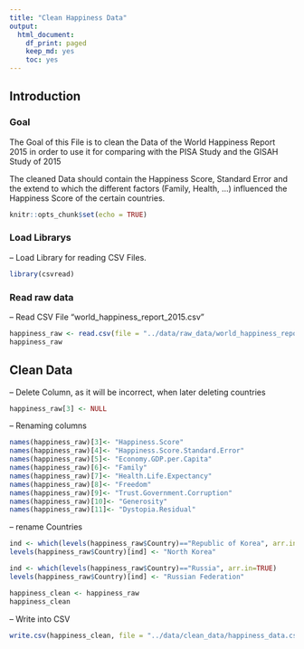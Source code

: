 ```yaml
---
title: "Clean Happiness Data"
output:
  html_document:
    df_print: paged
    keep_md: yes
    toc: yes
---
```


## Introduction

### Goal

The Goal of this File is to clean the Data of the World Happiness Report 2015 in order to use it for comparing with the PISA Study and the GISAH Study of 2015
  
The cleaned Data should contain the Happiness Score, Standard Error and the extend to which the different factors (Family, Health, ...) influenced the Happiness Score of the certain countries.

```r
knitr::opts_chunk$set(echo = TRUE)
```
### Load Librarys

-- Load Library for reading CSV Files.

```r
library(csvread)
```

### Read raw data

-- Read CSV File "world_happiness_report_2015.csv"  

```r
happiness_raw <- read.csv(file = "../data/raw_data/world_happiness_report_2015.csv", header = TRUE)
happiness_raw
```

## Clean Data

-- Delete Column, as it will be incorrect, when later deleting countries

```r
happiness_raw[3] <- NULL
```

-- Renaming columns

```r
names(happiness_raw)[3]<- "Happiness.Score"
names(happiness_raw)[4]<- "Happiness.Score.Standard.Error"
names(happiness_raw)[5]<- "Economy.GDP.per.Capita"
names(happiness_raw)[6]<- "Family"
names(happiness_raw)[7]<- "Health.Life.Expectancy"
names(happiness_raw)[8]<- "Freedom"
names(happiness_raw)[9]<- "Trust.Government.Corruption"
names(happiness_raw)[10]<- "Generosity"
names(happiness_raw)[11]<- "Dystopia.Residual"
```

-- rename Countries  

```r

ind <- which(levels(happiness_raw$Country)=="Republic of Korea", arr.in=TRUE)
levels(happiness_raw$Country)[ind] <- "North Korea"

ind <- which(levels(happiness_raw$Country)=="Russia", arr.in=TRUE)
levels(happiness_raw$Country)[ind] <- "Russian Federation"

happiness_clean <- happiness_raw
happiness_clean
```

-- Write into CSV

```r
write.csv(happiness_clean, file = "../data/clean_data/happiness_data.csv",row.names=FALSE, na="", col.names = TRUE)

```